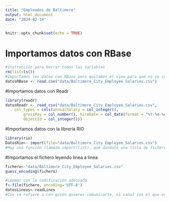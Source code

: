 ```yaml
---
title: "Empleados de Baltimore"
output: html_document
date: "2024-02-14"
---
```


```r
knitr::opts_chunk$set(echo = TRUE)
```

# Importamos datos con RBase

```r
#Instrucción para borrar todas las variables 
rm(list=ls())
#Importamos los datos con RBase pero quitamos el view para que no se cargue cada vez que ejecutamos
datosRBase <- read.csv("data/Baltimore_City_Employee_Salaries.csv")
```

#Importamos datos con Readr

```r
library(readr)
datosReadr <- read_csv("data/Baltimore_City_Employee_Salaries.csv", 
    col_types = cols(annualSalary = col_integer(), 
        grossPay = col_number(), hireDate = col_date(format = "%Y-%m-%d"), 
        ObjectId = col_integer()))
```

#Importamos datos con la librería RIO

```r
library(rio)
DatosRio<- import(file="data/Baltimore_City_Employee_Salaries.csv")
#Hay una función llamada import(list), que dandole una lista de ficheros los importa todos a la vez
```

#Importamos el fichero leyendo linea a linea

```r
fichero<-"data/Baltimore_City_Employee_Salaries.csv"
guess_encoding(fichero)

#Leemos con la codificación adecuada
f<-file(fichero, encoding='UTF-8')
datosLineas<-readLines
#Con se refiere a con quien quieres comunicarte, el canal con el que establece. Es como el identificador del canal, de la comunicación
```

